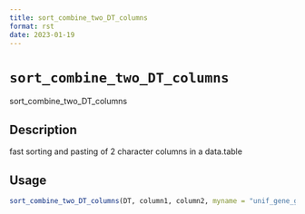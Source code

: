 ```yaml
--- 
title: sort_combine_two_DT_columns 
format: rst 
date: 2023-01-19 
--- 
```

# `sort_combine_two_DT_columns`

sort_combine_two_DT_columns


## Description

fast sorting and pasting of 2 character columns in a data.table


## Usage

```r
sort_combine_two_DT_columns(DT, column1, column2, myname = "unif_gene_gene")
```


